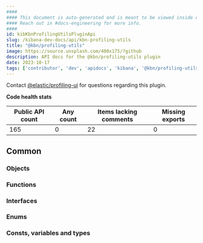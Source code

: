 ```yaml
---
####
#### This document is auto-generated and is meant to be viewed inside our experimental, new docs system.
#### Reach out in #docs-engineering for more info.
####
id: kibKbnProfilingUtilsPluginApi
slug: /kibana-dev-docs/api/kbn-profiling-utils
title: "@kbn/profiling-utils"
image: https://source.unsplash.com/400x175/?github
description: API docs for the @kbn/profiling-utils plugin
date: 2023-10-17
tags: ['contributor', 'dev', 'apidocs', 'kibana', '@kbn/profiling-utils']
---
```




Contact [@elastic/profiling-ui](https://github.com/orgs/elastic/teams/profiling-ui) for questions regarding this plugin.

**Code health stats**

| Public API count  | Any count | Items lacking comments | Missing exports |
|-------------------|-----------|------------------------|-----------------|
| 165 | 0 | 22 | 0 |

## Common

### Objects
<DocDefinitionList data={kbnProfilingUtilsObj.common.objects}/>

### Functions
<DocDefinitionList data={kbnProfilingUtilsObj.common.functions}/>

### Interfaces
<DocDefinitionList data={kbnProfilingUtilsObj.common.interfaces}/>

### Enums
<DocDefinitionList data={kbnProfilingUtilsObj.common.enums}/>

### Consts, variables and types
<DocDefinitionList data={kbnProfilingUtilsObj.common.misc}/>

